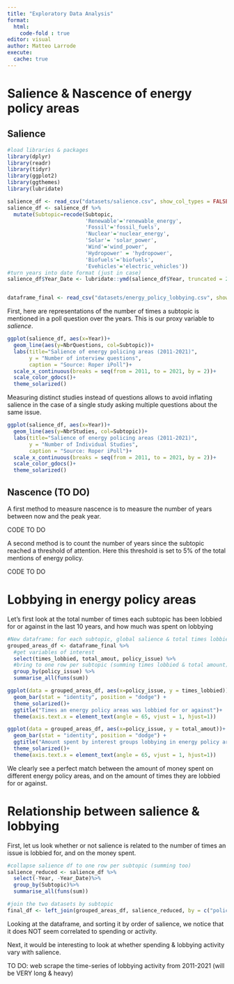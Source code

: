 ```yaml
---
title: "Exploratory Data Analysis"
format: 
  html:
    code-fold : true
editor: visual
author: Matteo Larrode
execute: 
  cache: true
---
```


# Salience & Nascence of energy policy areas

## Salience

```r
#load libraries & packages
library(dplyr)
library(readr)
library(tidyr)
library(ggplot2)
library(ggthemes)
library(lubridate)

salience_df <- read_csv("datasets/salience.csv", show_col_types = FALSE)
salience_df <- salience_df %>% 
  mutate(Subtopic=recode(Subtopic, 
                         'Renewable'='renewable_energy', 
                         'Fossil'='fossil_fuels',
                         'Nuclear'='nuclear_energy',
                         'Solar'= 'solar_power',
                         'Wind'='wind_power',
                         'Hydropower' = 'hydropower',
                         'Biofuels'='biofuels',
                         'Evehicles'='electric_vehicles'))
#turn years into date format (just in case)
salience_df$Year_Date <- lubridate::ymd(salience_df$Year, truncated = 2L)


dataframe_final <- read_csv("datasets/energy_policy_lobbying.csv", show_col_types = FALSE)
```

First, here are representations of the number of times a subtopic is mentioned in a poll question over the years. This is our proxy variable to *salience*.

```r
ggplot(salience_df, aes(x=Year))+
  geom_line(aes(y=NbrQuestions, col=Subtopic))+
  labs(title="Salience of energy policing areas (2011-2021)",
       y = "Number of interview questions",
       caption = "Source: Roper iPoll")+
  scale_x_continuous(breaks = seq(from = 2011, to = 2021, by = 2))+
  scale_color_gdocs()+
  theme_solarized()
```

Measuring distinct studies instead of questions allows to avoid inflating salience in the case of a single study asking multiple questions about the same issue.

```r

ggplot(salience_df, aes(x=Year))+
  geom_line(aes(y=NbrStudies, col=Subtopic))+
  labs(title="Salience of energy policing areas (2011-2021)",
       y = "Number of Individual Studies",
       caption = "Source: Roper iPoll")+
  scale_x_continuous(breaks = seq(from = 2011, to = 2021, by = 2))+
  scale_color_gdocs()+
  theme_solarized()
```

## Nascence (TO DO)

A first method to measure nascence is to measure the number of years between now and the peak year.

CODE TO DO

A second method is to count the number of years since the subtopic reached a threshold of attention. Here this threshold is set to 5% of the total mentions of energy policy.

CODE TO DO

# Lobbying in energy policy areas

Let's first look at the total number of times each subtopic has been lobbied for or against in the last 10 years, and how much was spent on lobbying

```r
#New dataframe: for each subtopic, global salience & total times lobbied
grouped_areas_df <- dataframe_final %>%
  #get variables of interest
  select(times_lobbied, total_amout, policy_issue) %>%
  #bring to one row per subtopic (summing times lobbied & total amount)
  group_by(policy_issue) %>%
  summarise_all(funs(sum))

ggplot(data = grouped_areas_df, aes(x=policy_issue, y = times_lobbied))+
  geom_bar(stat = "identity", position = "dodge") +
  theme_solarized()+
  ggtitle("Times an energy policy areas was lobbied for or against")+
  theme(axis.text.x = element_text(angle = 65, vjust = 1, hjust=1))

ggplot(data = grouped_areas_df, aes(x=policy_issue, y = total_amout))+
  geom_bar(stat = "identity", position = "dodge") +
  ggtitle("Amount spent by interest groups lobbying in energy policy areas")+
  theme_solarized()+
  theme(axis.text.x = element_text(angle = 65, vjust = 1, hjust=1))
```

We clearly see a perfect match between the amount of money spent on different energy policy areas, and on the amount of times they are lobbied for or against.

# Relationship between salience & lobbying

First, let us look whether or not salience is related to the number of times an issue is lobbied for, and on the money spent.

```r
#collapse salience df to one row per subtopic (summing too)
salience_reduced <- salience_df %>% 
  select(-Year, -Year_Date)%>%
  group_by(Subtopic)%>%
  summarise_all(funs(sum))

#join the two datasets by subtopic
final_df <- left_join(grouped_areas_df, salience_reduced, by = c("policy_issue"="Subtopic"))

```

Looking at the dataframe, and sorting it by order of salience, we notice that it does NOT seem correlated to spending or activity.

Next, it would be interesting to look at whether spending & lobbying activity vary with salience.

TO DO: web scrape the time-series of lobbying activity from 2011-2021 (will be VERY long & heavy)
